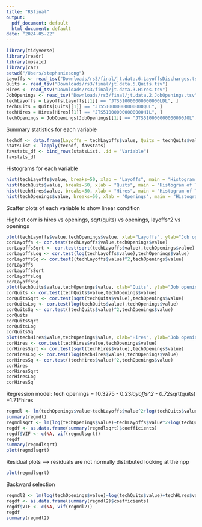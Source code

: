 ```yaml
---
title: "RSfinal"
output:
  pdf_document: default
  html_document: default
date: "2024-05-22"
---
```


```r
library(tidyverse)
library(readr)
library(mosaic)
library(car)
setwd("/Users/stephaniesong")
Layoffs <- read_tsv("Downloads/rs3/final/jt.data.6.LayoffsDischarges.tsv")
Quits <- read_tsv("Downloads/rs3/final/jt.data.5.Quits.tsv")
Hires <- read_tsv("Downloads/rs3/final/jt.data.3.Hires.tsv")
JobOpenings <- read_tsv("Downloads/rs3/final/jt.data.2.JobOpenings.tsv")
techLayoffs = Layoffs[Layoffs[[1]] == "JTS510000000000000LDL", ]
techQuits = Quits[Quits[[1]] == "JTS510000000000000QUL", ]
techHires = Hires[Hires[[1]] == "JTS510000000000000HIL", ]
techOpenings = JobOpenings[JobOpenings[[1]] == "JTS510000000000000JOL", ]
```
Summary statistics for each variable
```r
techdf <- data.frame(Layoffs = techLayoffs$value, Quits = techQuits$value, Hires = techHires$value, Openings = techOpenings$value)
statsList <- lapply(techdf, favstats)
favstats_df <- bind_rows(statsList, .id = "Variable")
favstats_df
```
Histograms for each variable
```r
hist(techLayoffs$value, breaks=50, xlab = "Layoffs", main = "Histogram of Tech Layoffs")
hist(techQuits$value, breaks=50, xlab = "Quits", main = "Histogram of Tech Quits")
hist(techHires$value, breaks=50, xlab = "Hires", main = "Histogram of Tech Hires")
hist(techOpenings$value, breaks=50, xlab = "Openings", main = "Histogram of Tech Openings")
```
Scatter plots of each variable to show linear condition

Highest corr is hires vs openings, sqrt(quits) vs openings, layoffs^2 vs openings
```r
plot(techLayoffs$value,techOpenings$value, xlab="Layoffs", ylab="Job openings",main="Tech Layoffs vs Job Openings")
corLayoffs <- cor.test(techLayoffs$value,techOpenings$value)
corLayoffsSqrt <- cor.test(sqrt(techLayoffs$value),techOpenings$value)
corLayoffsLog <- cor.test(log(techLayoffs$value),techOpenings$value)
corLayoffsSq <- cor.test((techLayoffs$value)^2,techOpenings$value)
corLayoffs
corLayoffsSqrt
corLayoffsLog
corLayoffsSq
plot(techQuits$value,techOpenings$value, xlab="Quits", ylab="Job openings",main="Tech Quits vs Job Openings")
corQuits <- cor.test(techQuits$value,techOpenings$value)
corQuitsSqrt <- cor.test(sqrt(techQuits$value),techOpenings$value)
corQuitsLog <- cor.test(log(techQuits$value),techOpenings$value)
corQuitsSq <- cor.test((techQuits$value)^2,techOpenings$value)
corQuits
corQuitsSqrt
corQuitsLog
corQuitsSq
plot(techHires$value,techOpenings$value, xlab="Hires", ylab="Job openings",main="Tech Hires vs Job Openings")
corHires <- cor.test(techHires$value,techOpenings$value)
corHiresSqrt <- cor.test(sqrt(techHires$value),techOpenings$value)
corHiresLog <- cor.test(log(techHires$value),techOpenings$value)
corHiresSq <- cor.test((techHires$value)^2,techOpenings$value)
corHires
corHiresSqrt
corHiresLog
corHiresSq
```
Regression model: tech openings = 10.3275 - 0.23*layoffs^2 - 0.72*sqrt(quits) +1.71*hires
```r
regmdl <- lm(techOpenings$value~techLayoffs$value^2+log(techQuits$value)+techHires$value)
summary(regmdl)
regmdlsqrt <- lm(log(techOpenings$value)~techLayoffs$value^2+log(techQuits$value)+techHires$value)
regdf <- as.data.frame(summary(regmdlsqrt)$coefficients)
regdf$VIF <- c(NA, vif(regmdlsqrt))
regdf
summary(regmdlsqrt)
plot(regmdlsqrt)
```
Residual plots --> residuals are not normally distributed looking at the npp
```r
plot(regmdlsqrt)
```
Backward selection
```r
regmdl2 <- lm(log(techOpenings$value)~log(techQuits$value)+techHires$value)
regdf <- as.data.frame(summary(regmdl2)$coefficients)
regdf$VIF <- c(NA, vif(regmdl2))
regdf
summary(regmdl2)
```






